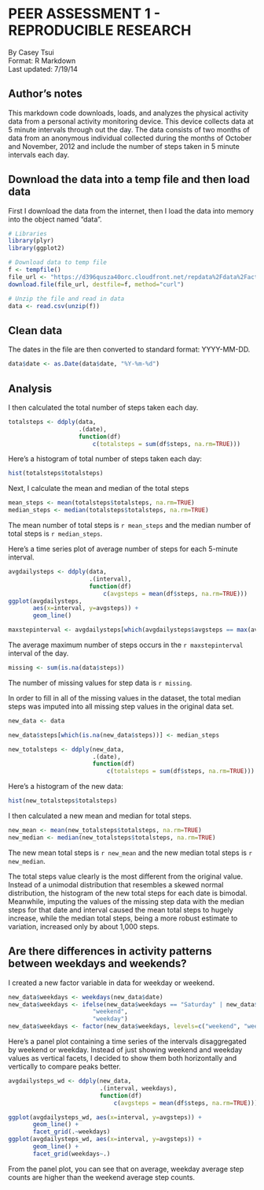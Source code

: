 PEER ASSESSMENT 1 - REPRODUCIBLE RESEARCH
=========================================

By Casey Tsui  
Format: R Markdown  
Last updated: 7/19/14  

## Author's notes

This markdown code downloads, loads, and analyzes the physical activity data from a personal activity monitoring device. This device collects data at 5 minute intervals through out the day. The data consists of two months of data from an anonymous individual collected during the months of October and November, 2012 and include the number of steps taken in 5 minute intervals each day.

## Download the data into a temp file and then load data

First I download the data from the internet, then I load the data into memory into the object named "data".

```r
# Libraries
library(plyr)
library(ggplot2)

# Download data to temp file
f <- tempfile()
file_url <- "https://d396qusza40orc.cloudfront.net/repdata%2Fdata%2Factivity.zip"
download.file(file_url, destfile=f, method="curl")

# Unzip the file and read in data
data <- read.csv(unzip(f))
```

## Clean data

The dates in the file are then converted to standard format: YYYY-MM-DD.


```r
data$date <- as.Date(data$date, "%Y-%m-%d")
```

## Analysis

I then calculated the total number of steps taken each day.

```r
totalsteps <- ddply(data,
                    .(date),
                    function(df)
                        c(totalsteps = sum(df$steps, na.rm=TRUE)))
```

Here's a histogram of total number of steps taken each day:

```r
hist(totalsteps$totalsteps)
```

Next, I calculate the mean and median of the total steps 

```r
mean_steps <- mean(totalsteps$totalsteps, na.rm=TRUE)
median_steps <- median(totalsteps$totalsteps, na.rm=TRUE)
```

The mean number of total steps is `r mean_steps` and the median number of total steps is `r median_steps`.

Here's a time series plot of average number of steps for each 5-minute interval.

```r
avgdailysteps <- ddply(data,
                       .(interval),
                       function(df)
                           c(avgsteps = mean(df$steps, na.rm=TRUE)))
ggplot(avgdailysteps,
       aes(x=interval, y=avgsteps)) +
       geom_line()
```

```r
maxstepinterval <- avgdailysteps[which(avgdailysteps$avgsteps == max(avgdailysteps$avgsteps)), "interval"]
```

The average maximum number of steps occurs in the `r maxstepinterval` interval of the day.

```r
missing <- sum(is.na(data$steps))
```

The number of missing values for step data is `r missing`.

In order to fill in all of the missing values in the dataset, the total median steps was imputed into all missing step values in the original data set.

```r
new_data <- data

new_data$steps[which(is.na(new_data$steps))] <- median_steps

new_totalsteps <- ddply(new_data,
                        .(date),
                        function(df)
                            c(totalsteps = sum(df$steps, na.rm=TRUE)))
```

Here's a histogram of the new data:

```r
hist(new_totalsteps$totalsteps)
```

I then calculated a new mean and median for total steps.

```r
new_mean <- mean(new_totalsteps$totalsteps, na.rm=TRUE)
new_median <- median(new_totalsteps$totalsteps, na.rm=TRUE)
```

The new mean total steps is `r new_mean` and the new median total steps is `r new_median`.

The total steps value clearly is the most different from the original value. Instead of a unimodal distribution that resembles a skewed normal distribution, the histogram of the new total steps for each date is bimodal. Meanwhile, imputing the values of the missing step data with the median steps for that date and interval caused the mean total steps to hugely increase, while the median total steps, being a more robust estimate to variation, increased only by about 1,000 steps.

## Are there differences in activity patterns between weekdays and weekends?

I created a new factor variable in data for weekday or weekend.

```r
new_data$weekdays <- weekdays(new_data$date)
new_data$weekdays <- ifelse(new_data$weekdays == "Saturday" | new_data$weekdays == "Sunday",
                        "weekend",
                        "weekday")
new_data$weekdays <- factor(new_data$weekdays, levels=c("weekend", "weekday"))
```

Here's a panel plot containing a time series of the intervals disaggregated by weekend or weekday. Instead of just showing weekend and weekday values as vertical facets, I decided to show them both horizontally and vertically to compare peaks better.

```r
avgdailysteps_wd <- ddply(new_data,
                          .(interval, weekdays),
                          function(df)
                              c(avgsteps = mean(df$steps, na.rm=TRUE)))

ggplot(avgdailysteps_wd, aes(x=interval, y=avgsteps)) +
       geom_line() +
       facet_grid(.~weekdays)
ggplot(avgdailysteps_wd, aes(x=interval, y=avgsteps)) +
       geom_line() +
       facet_grid(weekdays~.)
```

From the panel plot, you can see that on average, weekday average step counts are higher than the weekend average step counts.

